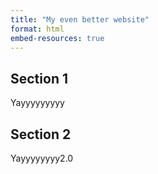 ```yaml
---
title: "My even better website"
format: html
embed-resources: true
---
```


## Section 1 

Yayyyyyyyyy

## Section 2 

Yayyyyyyyy2.0